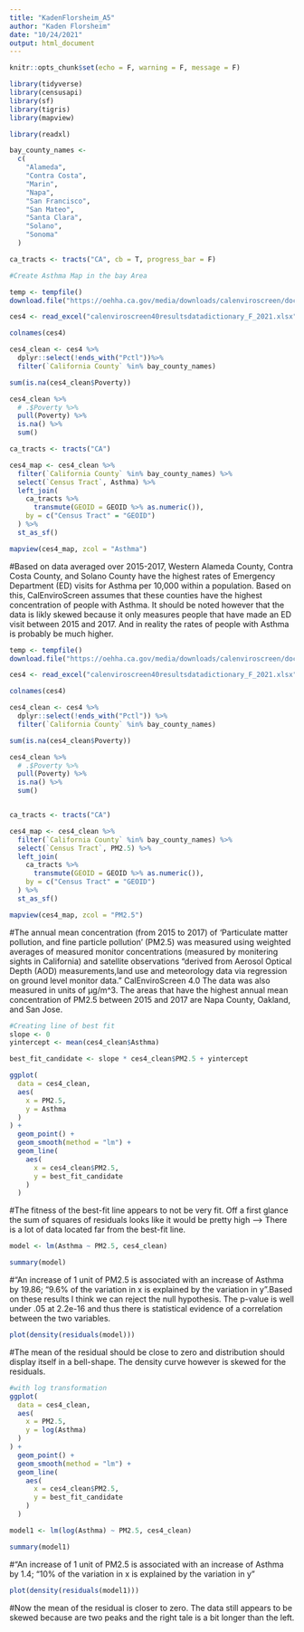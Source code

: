 ```yaml
---
title: "KadenFlorsheim_A5"
author: "Kaden Florsheim"
date: "10/24/2021"
output: html_document
---
```


```r
knitr::opts_chunk$set(echo = F, warning = F, message = F)
```

```r
library(tidyverse)
library(censusapi)
library(sf)
library(tigris)
library(mapview)

library(readxl)
```

```r
bay_county_names <-
  c(
    "Alameda",
    "Contra Costa",
    "Marin",
    "Napa",
    "San Francisco",
    "San Mateo",
    "Santa Clara",
    "Solano",
    "Sonoma"
  )

ca_tracts <- tracts("CA", cb = T, progress_bar = F)
```

```r
#Create Asthma Map in the bay Area

temp <- tempfile()
download.file("https://oehha.ca.gov/media/downloads/calenviroscreen/document/calenviroscreen40resultsdatadictionaryf2021.zip",destfile = temp)

ces4 <- read_excel("calenviroscreen40resultsdatadictionary_F_2021.xlsx")

colnames(ces4)

ces4_clean <- ces4 %>% 
  dplyr::select(!ends_with("Pctl"))%>% 
  filter(`California County` %in% bay_county_names)

sum(is.na(ces4_clean$Poverty))

ces4_clean %>% 
  # .$Poverty %>%
  pull(Poverty) %>% 
  is.na() %>% 
  sum()

ca_tracts <- tracts("CA")

ces4_map <- ces4_clean %>% 
  filter(`California County` %in% bay_county_names) %>% 
  select(`Census Tract`, Asthma) %>% 
  left_join(
    ca_tracts %>% 
      transmute(GEOID = GEOID %>% as.numeric()),
    by = c("Census Tract" = "GEOID")
  ) %>% 
  st_as_sf()

mapview(ces4_map, zcol = "Asthma")
```

#Based on data averaged over 2015-2017, Western Alameda County, Contra Costa County, and Solano County have the highest rates of Emergency Department (ED) visits for Asthma per 10,000 within a population. Based on this, CalEnviroScreen assumes that these counties have the highest concentration of people with Asthma. It should be noted however that the data is likly skewed because it only measures people that have made an ED visit between 2015 and 2017. And in reality the rates of people with Asthma is probably be much higher. 


```r
temp <- tempfile()
download.file("https://oehha.ca.gov/media/downloads/calenviroscreen/document/calenviroscreen40resultsdatadictionaryf2021.zip",destfile = temp)

ces4 <- read_excel("calenviroscreen40resultsdatadictionary_F_2021.xlsx")

colnames(ces4)

ces4_clean <- ces4 %>% 
  dplyr::select(!ends_with("Pctl")) %>% 
  filter(`California County` %in% bay_county_names)

sum(is.na(ces4_clean$Poverty))

ces4_clean %>% 
  # .$Poverty %>%
  pull(Poverty) %>% 
  is.na() %>% 
  sum() 


ca_tracts <- tracts("CA")

ces4_map <- ces4_clean %>% 
  filter(`California County` %in% bay_county_names) %>% 
  select(`Census Tract`, PM2.5) %>% 
  left_join(
    ca_tracts %>% 
      transmute(GEOID = GEOID %>% as.numeric()),
    by = c("Census Tract" = "GEOID")
  ) %>% 
  st_as_sf()

mapview(ces4_map, zcol = "PM2.5")

```

#The annual mean concentration (from 2015 to 2017) of 'Particulate matter pollution, and fine particle pollution' (PM2.5) was measured using weighted averages of measured monitor concentrations (measured by monitering sights in California) and satellite observations "derived from Aerosol Optical Depth (AOD) measurements,land use and meteorology data via regression on ground level monitor data." CalEnviroScreen 4.0  The data was also measured in units of µg/m^3. The areas that have the highest annual mean concentration of PM2.5 between 2015 and 2017 are Napa County, Oakland, and San Jose. 


```r
#Creating line of best fit
slope <- 0
yintercept <- mean(ces4_clean$Asthma)

best_fit_candidate <- slope * ces4_clean$PM2.5 + yintercept 
```

```r
ggplot( 
  data = ces4_clean,
  aes(
    x = PM2.5,
    y = Asthma
  )
) +
  geom_point() +
  geom_smooth(method = "lm") +
  geom_line(
    aes(
      x = ces4_clean$PM2.5,
      y = best_fit_candidate 
    )
  )
```

#The fitness of the best-fit line appears to not be very fit. Off a first glance the sum of squares of residuals looks like it would be pretty high --> There is a lot of data located far from the best-fit line. 

```r
model <- lm(Asthma ~ PM2.5, ces4_clean)

summary(model)
```

#“An increase of 1 unit of PM2.5 is associated with an increase of Asthma by 19.86; “9.6% of the variation in x is explained by the variation in y”.Based on these results I think we can reject the null hypothesis. The p-value is well under .05 at 2.2e-16 and thus there is statistical evidence of a correlation between the two variables. 

```r
plot(density(residuals(model)))
```

#The mean of the residual should be close to zero and distribution should display itself in a bell-shape. The density curve however is skewed for the residuals.

```r
#with log transformation
ggplot( 
  data = ces4_clean,
  aes(
    x = PM2.5,
    y = log(Asthma)
  )
) +
  geom_point() +
  geom_smooth(method = "lm") +
  geom_line(
    aes(
      x = ces4_clean$PM2.5,
      y = best_fit_candidate 
    )
  )
```

```r
model1 <- lm(log(Asthma) ~ PM2.5, ces4_clean)

summary(model1)
```
#“An increase of 1 unit of PM2.5 is associated with an increase of Asthma by 1.4; “10% of the variation in x is explained by the variation in y”

```r
plot(density(residuals(model1)))
```

#Now the mean of the residual is closer to zero. The data still appears to be skewed because are two peaks and the right tale is a bit longer than the left.